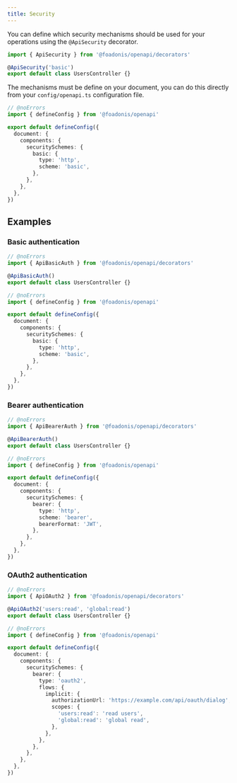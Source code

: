 ```yaml
---
title: Security
---
```


You can define which security mechanisms should be used for your operations using the `@ApiSecurity` decorator.

```ts title="app/controllers/users_controller.ts" twoslash
import { ApiSecurity } from '@foadonis/openapi/decorators'

@ApiSecurity('basic')
export default class UsersController {}
```

The mechanisms must be define on your document, you can do this directly from your `config/openapi.ts` configuration file.

```ts title="config/openapi.ts" twoslash
// @noErrors
import { defineConfig } from '@foadonis/openapi'

export default defineConfig({
  document: {
    components: {
      securitySchemes: {
        basic: {
          type: 'http',
          scheme: 'basic',
        },
      },
    },
  },
})
```

## Examples

### Basic authentication

```ts title="app/controllers/users_controller.ts" twoslash
// @noErrors
import { ApiBasicAuth } from '@foadonis/openapi/decorators'

@ApiBasicAuth()
export default class UsersController {}
```

```ts title="config/openapi.ts" twoslash
// @noErrors
import { defineConfig } from '@foadonis/openapi'

export default defineConfig({
  document: {
    components: {
      securitySchemes: {
        basic: {
          type: 'http',
          scheme: 'basic',
        },
      },
    },
  },
})
```

### Bearer authentication

```ts title="app/controllers/users_controller.ts" twoslash
// @noErrors
import { ApiBearerAuth } from '@foadonis/openapi/decorators'

@ApiBearerAuth()
export default class UsersController {}
```

```ts title="config/openapi.ts" twoslash
// @noErrors
import { defineConfig } from '@foadonis/openapi'

export default defineConfig({
  document: {
    components: {
      securitySchemes: {
        bearer: {
          type: 'http',
          scheme: 'bearer',
          bearerFormat: 'JWT',
        },
      },
    },
  },
})
```

### OAuth2 authentication

```ts title="app/controllers/users_controller.ts" twoslash
// @noErrors
import { ApiOAuth2 } from '@foadonis/openapi/decorators'

@ApiOAuth2('users:read', 'global:read')
export default class UsersController {}
```

```ts title="config/openapi.ts" twoslash
// @noErrors
import { defineConfig } from '@foadonis/openapi'

export default defineConfig({
  document: {
    components: {
      securitySchemes: {
        bearer: {
          type: 'oauth2',
          flows: {
            implicit: {
              authorizationUrl: 'https://example.com/api/oauth/dialog',
              scopes: {
                'users:read': 'read users',
                'global:read': 'global read',
              },
            },
          },
        },
      },
    },
  },
})
```
